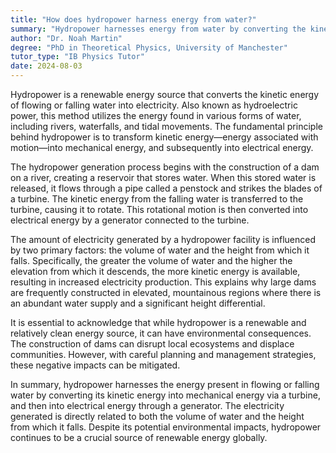 ```yaml
---
title: "How does hydropower harness energy from water?"
summary: "Hydropower harnesses energy from water by converting the kinetic energy of flowing or falling water into electricity."
author: "Dr. Noah Martin"
degree: "PhD in Theoretical Physics, University of Manchester"
tutor_type: "IB Physics Tutor"
date: 2024-08-03
---
```


Hydropower is a renewable energy source that converts the kinetic energy of flowing or falling water into electricity. Also known as hydroelectric power, this method utilizes the energy found in various forms of water, including rivers, waterfalls, and tidal movements. The fundamental principle behind hydropower is to transform kinetic energy—energy associated with motion—into mechanical energy, and subsequently into electrical energy.

The hydropower generation process begins with the construction of a dam on a river, creating a reservoir that stores water. When this stored water is released, it flows through a pipe called a penstock and strikes the blades of a turbine. The kinetic energy from the falling water is transferred to the turbine, causing it to rotate. This rotational motion is then converted into electrical energy by a generator connected to the turbine.

The amount of electricity generated by a hydropower facility is influenced by two primary factors: the volume of water and the height from which it falls. Specifically, the greater the volume of water and the higher the elevation from which it descends, the more kinetic energy is available, resulting in increased electricity production. This explains why large dams are frequently constructed in elevated, mountainous regions where there is an abundant water supply and a significant height differential.

It is essential to acknowledge that while hydropower is a renewable and relatively clean energy source, it can have environmental consequences. The construction of dams can disrupt local ecosystems and displace communities. However, with careful planning and management strategies, these negative impacts can be mitigated.

In summary, hydropower harnesses the energy present in flowing or falling water by converting its kinetic energy into mechanical energy via a turbine, and then into electrical energy through a generator. The electricity generated is directly related to both the volume of water and the height from which it falls. Despite its potential environmental impacts, hydropower continues to be a crucial source of renewable energy globally.
    